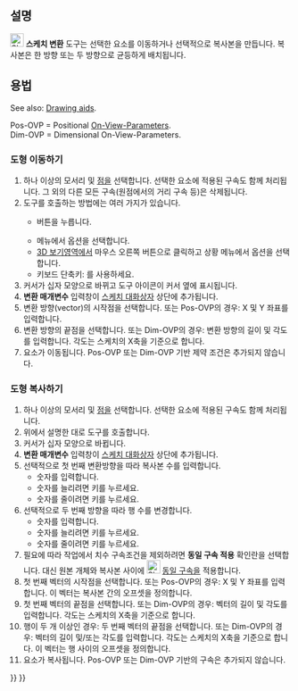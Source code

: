 <languages/>

{{Docnav
|[[Sketcher_SelectVerticalAxis|Select vertical axis]]
|[[Sketcher_Rotate|Polar transform]]
|[[Sketcher_Workbench/ko|스케치 작업대]]
|IconL=Sketcher_SelectVerticalAxis.svg
|IconR=Sketcher_Rotate.svg
|IconC=Workbench_Sketcher.svg
}}

{{GuiCommand
|Name=스케치 변환
|MenuLocation=Sketch → Sketcher tools → Array transform
|Workbenches=[[Sketcher_Workbench/ko|스케치 작업대]]
|Shortcut={{KEY|W}}
|Version=1.0
|SeeAlso=
}}

<span id="Description"></span>
==설명==

<div class="mw-translate-fuzzy">
[[Image:Sketcher_Translate.svg|24px]] '''스케치 변환''' 도구는 선택한 요소를 이동하거나 선택적으로 복사본을 만듭니다. 복사본은 한 방향 또는 두 방향으로 균등하게 배치됩니다.
</div>

<span id="Usage"></span>
==용법==

<div lang="en" dir="ltr" class="mw-content-ltr">
See also: [[Sketcher_Workbench#Drawing_aids|Drawing aids]].
</div>

<div lang="en" dir="ltr" class="mw-content-ltr">
Pos-OVP = Positional [[Sketcher_Preferences#General|On-View-Parameters]].<br>
Dim-OVP = Dimensional On-View-Parameters.
</div>

<span id="Move_geometry"></span>
===도형 이동하기===

# 하나 이상의 모서리 및 [[Sketcher_CreatePoint/ko|점]]을 선택합니다. 선택한 요소에 적용된 구속도 함께 처리됩니다. 그 외의 다른 모든 구속(원점에서의 거리 구속 등)은 삭제됩니다.
# 도구를 호출하는 방법에는 여러 가지가 있습니다.
#* {{Button|[[Image:Sketcher_Translate.svg|16px]] [[Sketcher_Translate|이동/배열 변환]]}} 버튼을 누릅니다.
#* 메뉴에서 {{MenuCommand|Sketch → Sketcher tools → [[Image:Sketcher_Translate.svg|16px]] 이동/배열 변환}} 옵션을 선택합니다.
#* [[3D_view/ko|3D 보기]]영역에서 마우스 오른쪽 버튼으로 클릭하고 상황 메뉴에서 {{MenuCommand|[[Image:Sketcher_Translate.svg|16px]] 이동/배열 변환}} 옵션을 선택합니다.
#* 키보드 단축키: {{KEY|W}}를 사용하세요.
# 커서가 십자 모양으로 바뀌고 도구 아이콘이 커서 옆에 표시됩니다.
# '''변환 매개변수''' 입력창이 [[Sketcher_Dialog/ko|스케치 대화상자]] 상단에 추가됩니다.
# 변환 방향(vector)의 시작점을 선택합니다. 또는 Pos-OVP의 경우: X 및 Y 좌표를 입력합니다.
# 변환 방향의 끝점을 선택합니다. 또는 Dim-OVP의 경우: 변환 방향의 길이 및 각도를 입력합니다. 각도는 스케치의 X축을 기준으로 합니다.
# 요소가 이동됩니다. Pos-OVP 또는 Dim-OVP 기반 제약 조건은 추가되지 않습니다.

<span id="Copy_geometry"></span>
===도형 복사하기===

# 하나 이상의 모서리 및 [[Sketcher_CreatePoint/ko|점]]을 선택합니다. 선택한 요소에 적용된 구속도 함께 처리됩니다. 
# 위에서 설명한 대로 도구를 호출합니다.
# 커서가 십자 모양으로 바뀝니다.
# '''변환 매개변수''' 입력창이 [[Sketcher_Dialog/ko|스케치 대화상자]] 상단에 추가됩니다.
# 선택적으로 첫 번째 변환방향을 따라 복사본 수를 입력합니다.
#* 숫자를 입력합니다.
#* 숫자를 늘리려면 {{KEY|U}} 키를 누르세요.
#* 숫자를 줄이려면 {{KEY|J}} 키를 누르세요.
# 선택적으로 두 번째 방향을 따라 행 수를 변경합니다.
#* 숫자를 입력합니다.
#* 숫자를 늘리려면 {{KEY|R}} 키를 누르세요.
#* 숫자를 줄이려면 {{KEY|F}} 키를 누르세요.
# 필요에 따라 작업에서 치수 구속조건을 제외하려면 '''동일 구속 적용''' 확인란을 선택합니다. 대신 원본 개체와 복사본 사이에 [[Image:Sketcher_ConstrainEqual.svg|24px]] [[Sketcher_ConstrainEqual/ko|동일 구속]]을 적용합니다.
# 첫 번째 벡터의 시작점을 선택합니다. 또는 Pos-OVP의 경우: X 및 Y 좌표를 입력합니다. 이 벡터는 복사본 간의 오프셋을 정의합니다.
# 첫 번째 벡터의 끝점을 선택합니다. 또는 Dim-OVP의 경우: 벡터의 길이 및 각도를 입력합니다. 각도는 스케치의 X축을 기준으로 합니다.
# 행이 두 개 이상인 경우: 두 번째 벡터의 끝점을 선택합니다. 또는 Dim-OVP의 경우: 벡터의 길이 및/또는 각도를 입력합니다. 각도는 스케치의 X축을 기준으로 합니다. 이 벡터는 행 사이의 오프셋을 정의합니다.
# 요소가 복사됩니다. Pos-OVP 또는 Dim-OVP 기반의 구속은 추가되지 않습니다.


{{Docnav
|[[Sketcher_SelectVerticalAxis|Select vertical axis]]
|[[Sketcher_Rotate|Polar transform]]
|[[Sketcher_Workbench/ko|스케치 작업대]]
|IconL=Sketcher_SelectVerticalAxis.svg
|IconR=Sketcher_Rotate.svg
|IconC=Workbench_Sketcher.svg
}}

{{Sketcher_Tools_navi{{#translation:}}}}
{{Userdocnavi{{#translation:}}}}
